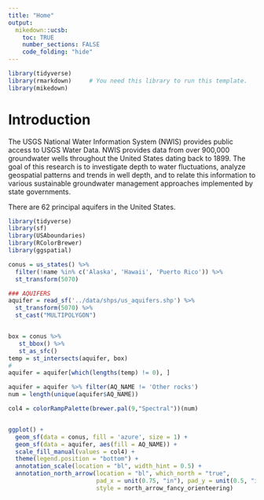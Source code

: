 ```yaml
---
title: "Home"
output:
  mikedown::ucsb:
    toc: TRUE
    number_sections: FALSE
    code_folding: "hide"
---
```


```r
library(tidyverse)
library(rmarkdown)     # You need this library to run this template.
library(mikedown)   
```

# Introduction

The USGS National Water Information System (NWIS) provides public access to USGS Water Data. NWIS provides data from over 900,000 groundwater wells throughout the United States dating back to 1899. The goal of this research is to investigate depth to water fluctuations, analyze geospatial patterns and trends in well depth, and to relate this information to various sustainable groundwater management approaches implemented by state governments.  

There are 62 principal aquifers in the United States. 

```r
library(tidyverse)
library(sf)
library(USAboundaries)
library(RColorBrewer)
library(ggspatial)
```

```r
conus = us_states() %>%
  filter(!name %in% c('Alaska', 'Hawaii', 'Puerto Rico')) %>% 
  st_transform(5070)

### AQUIFERS
aquifer = read_sf('../data/shps/us_aquifers.shp') %>% 
  st_transform(5070) %>% 
  st_cast("MULTIPOLYGON")


box = conus %>% 
   st_bbox() %>% 
   st_as_sfc()
temp = st_intersects(aquifer, box)
# 
aquifer = aquifer[which(lengths(temp) != 0), ]

aquifer = aquifer %>% filter(AQ_NAME != 'Other rocks')
num = length(unique(aquifer$AQ_NAME))

col4 = colorRampPalette(brewer.pal(9,"Spectral"))(num)


ggplot() +
  geom_sf(data = conus, fill = 'azure', size = 1) +
  geom_sf(data = aquifer, aes(fill = AQ_NAME)) +
  scale_fill_manual(values = col4) +
  theme(legend.position = "bottom") +
  annotation_scale(location = "bl", width_hint = 0.5) +
  annotation_north_arrow(location = "bl", which_north = "true", 
                         pad_x = unit(0.75, "in"), pad_y = unit(0.5, "in"),
                         style = north_arrow_fancy_orienteering) 
```